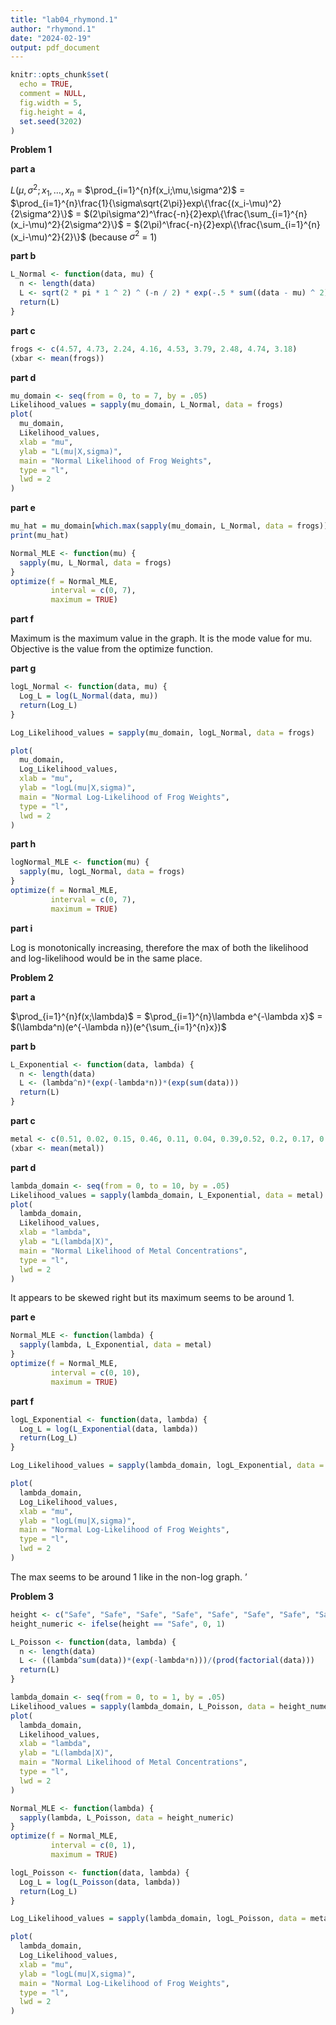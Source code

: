 ```yaml
---
title: "lab04_rhymond.1"
author: "rhymond.1"
date: "2024-02-19"
output: pdf_document
---
```


```r
knitr::opts_chunk$set(
  echo = TRUE,
  comment = NULL,
  fig.width = 5,
  fig.height = 4,
  set.seed(3202)
)

```

**Problem 1**

**part a**

$L(\mu , \sigma^2 ; x_1, ... , x_n$ = $\prod_{i=1}^{n}f(x_i;\mu,\sigma^2)$ = $\prod_{i=1}^{n}\frac{1}{\sigma\sqrt{2\pi}}exp\{\frac{(x_i-\mu)^2}{2\sigma^2}\}$ = $(2\pi\sigma^2)^\frac{-n}{2}exp\{\frac{\sum_{i=1}^{n}(x_i-\mu)^2}{2\sigma^2}\}$ = $(2\pi)^\frac{-n}{2}exp\{\frac{\sum_{i=1}^{n}(x_i-\mu)^2}{2}\}$ (because $\sigma^2$ = 1)

**part b**

```r
L_Normal <- function(data, mu) {
  n <- length(data)
  L <- sqrt(2 * pi * 1 ^ 2) ^ (-n / 2) * exp(-.5 * sum((data - mu) ^ 2))
  return(L)
}
```

**part c**

```r
frogs <- c(4.57, 4.73, 2.24, 4.16, 4.53, 3.79, 2.48, 4.74, 3.18)
(xbar <- mean(frogs))
```

**part d**

```r
mu_domain <- seq(from = 0, to = 7, by = .05)
Likelihood_values = sapply(mu_domain, L_Normal, data = frogs)
plot(
  mu_domain,
  Likelihood_values,
  xlab = "mu",
  ylab = "L(mu|X,sigma)",
  main = "Normal Likelihood of Frog Weights",
  type = "l",
  lwd = 2
)
```

**part e**

```r
mu_hat = mu_domain[which.max(sapply(mu_domain, L_Normal, data = frogs))]
print(mu_hat)

Normal_MLE <- function(mu) {
  sapply(mu, L_Normal, data = frogs)
}
optimize(f = Normal_MLE,
         interval = c(0, 7),
         maximum = TRUE)
```

**part f**

Maximum is the maximum value in the graph. It is the mode value for mu. Objective is the value from the optimize function.

**part g**

```r
logL_Normal <- function(data, mu) {
  Log_L = log(L_Normal(data, mu))
  return(Log_L)
}

Log_Likelihood_values = sapply(mu_domain, logL_Normal, data = frogs)

plot(
  mu_domain,
  Log_Likelihood_values,
  xlab = "mu",
  ylab = "logL(mu|X,sigma)",
  main = "Normal Log-Likelihood of Frog Weights",
  type = "l",
  lwd = 2
)
```

**part h**

```r
logNormal_MLE <- function(mu) {
  sapply(mu, logL_Normal, data = frogs)
}
optimize(f = Normal_MLE,
         interval = c(0, 7),
         maximum = TRUE)
```

**part i**

Log is monotonically increasing, therefore the max of both the likelihood and log-likelihood would be in the same place.

**Problem 2**

**part a**

$\prod_{i=1}^{n}f(x;\lambda)$ = $\prod_{i=1}^{n}\lambda e^{-\lambda x}$ = $(\lambda^n)(e^{-\lambda n})(e^{\sum_{i=1}^{n}x})$

**part b**

```r
L_Exponential <- function(data, lambda) {
  n <- length(data)
  L <- (lambda^n)*(exp(-lambda*n))*(exp(sum(data)))
  return(L)
}
```

**part c**

```r
metal <- c(0.51, 0.02, 0.15, 0.46, 0.11, 0.04, 0.39,0.52, 0.2, 0.17, 0.01, 0.02, 0.32, 1.37)
(xbar <- mean(metal))
```

**part d**

```r
lambda_domain <- seq(from = 0, to = 10, by = .05)
Likelihood_values = sapply(lambda_domain, L_Exponential, data = metal)
plot(
  lambda_domain,
  Likelihood_values,
  xlab = "lambda",
  ylab = "L(lambda|X)",
  main = "Normal Likelihood of Metal Concentrations",
  type = "l",
  lwd = 2
)
```
It appears to be skewed right but its maximum seems to be around 1.

**part e**

```r
Normal_MLE <- function(lambda) {
  sapply(lambda, L_Exponential, data = metal)
}
optimize(f = Normal_MLE,
         interval = c(0, 10),
         maximum = TRUE)
```

**part f**

```r
logL_Exponential <- function(data, lambda) {
  Log_L = log(L_Exponential(data, lambda))
  return(Log_L)
}

Log_Likelihood_values = sapply(lambda_domain, logL_Exponential, data = metal)

plot(
  lambda_domain,
  Log_Likelihood_values,
  xlab = "mu",
  ylab = "logL(mu|X,sigma)",
  main = "Normal Log-Likelihood of Frog Weights",
  type = "l",
  lwd = 2
)
```
The max seems to be around 1 like in the non-log graph.
'

**Problem 3**

```r
height <- c("Safe", "Safe", "Safe", "Safe", "Safe", "Safe", "Safe", "Safe", "Safe", "Flood", "Safe", "Safe", "Safe", "Flood", "Safe", "Safe", "Flood", "Flood", "Safe", "Safe", "Flood", "Safe", "Safe", "Safe", "Safe", "Safe", "Safe", "Safe", "Flood", "Safe")
height_numeric <- ifelse(height == "Safe", 0, 1)

L_Poisson <- function(data, lambda) {
  n <- length(data)
  L <- ((lambda^sum(data))*(exp(-lambda*n)))/(prod(factorial(data)))
  return(L)
}

lambda_domain <- seq(from = 0, to = 1, by = .05)
Likelihood_values = sapply(lambda_domain, L_Poisson, data = height_numeric)
plot(
  lambda_domain,
  Likelihood_values,
  xlab = "lambda",
  ylab = "L(lambda|X)",
  main = "Normal Likelihood of Metal Concentrations",
  type = "l",
  lwd = 2
)

Normal_MLE <- function(lambda) {
  sapply(lambda, L_Poisson, data = height_numeric)
}
optimize(f = Normal_MLE,
         interval = c(0, 1),
         maximum = TRUE)

logL_Poisson <- function(data, lambda) {
  Log_L = log(L_Poisson(data, lambda))
  return(Log_L)
}

Log_Likelihood_values = sapply(lambda_domain, logL_Poisson, data = metal)

plot(
  lambda_domain,
  Log_Likelihood_values,
  xlab = "mu",
  ylab = "logL(mu|X,sigma)",
  main = "Normal Log-Likelihood of Frog Weights",
  type = "l",
  lwd = 2
)
```

